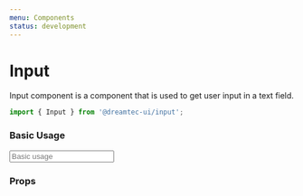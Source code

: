 ```yaml
---
menu: Components
status: development
---
```



# Input

Input component is a component that is used to get user input in a text field.

```js
import { Input } from '@dreamtec-ui/input';
```

### Basic Usage

<Playground>
  <Input placeholder="Basic usage" />
</Playground>

### Props

<Props of={Input} />

